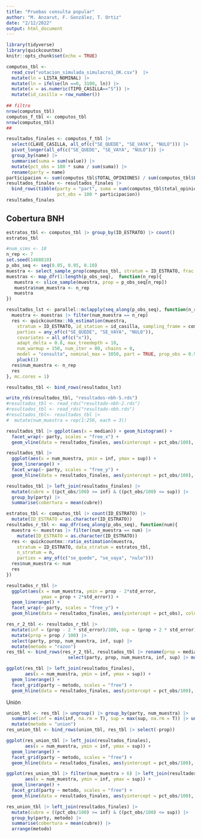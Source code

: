 ```yaml
---
title: "Pruebas consulta popular"
author: "M. Anzarut, F. González, T. Ortiz"
date: "2/12/2022"
output: html_document
---
```


```r
library(tidyverse)
library(quickcountmx)
knitr::opts_chunk$set(echo = TRUE)
```

```r
computos_tbl <-
  read_csv("votacion_simulada_simulacro1_OK.csv")  |>
  mutate(ln = LISTA_NOMINAL) |>
  mutate(ln = ifelse(ln ==0, 3100, ln)) |> 
  mutate(x = as.numeric(TIPO_CASILLA=="S")) |> 
  mutate(id_casilla = row_number()) 
  
## filtro
nrow(computos_tbl)
computos_f_tbl <- computos_tbl 
nrow(computos_tbl)
##

resultados_finales <- computos_f_tbl |> 
  select(CLAVE_CASILLA, all_of(c("SE_QUEDE", "SE_VAYA", "NULO"))) |> 
  pivot_longer(all_of(c("SE_QUEDE", "SE_VAYA", "NULO"))) |> 
  group_by(name) |> 
  summarise(suma = sum(value)) |> 
  mutate(pct_obs = 100 * suma / sum(suma)) |> 
  rename(party = name) 
participacion <- sum(computos_tbl$TOTAL_OPINIONES) / sum(computos_tbl$LISTA_NOMINAL)
resultados_finales <- resultados_finales |> 
  bind_rows(tibble(party = "part", suma = sum(computos_tbl$total_opiniones), 
                   pct_obs = 100 * participacion))
resultados_finales
```

## Cobertura BNH
```r
estratos_tbl <- computos_tbl |> group_by(ID_ESTRATO) |> count()
estratos_tbl
```


```r
#num_sims <- 10
n_rep <- 7
set.seed(1488810)
p_obs_seq <- seq(0.05, 0.95, 0.10)
muestra <- select_sample_prop(computos_tbl, stratum = ID_ESTRATO, frac = 0.03063)
muestras <- map_dfr(1:length(p_obs_seq),  function(n_rep){
   muestra <- slice_sample(muestra, prop = p_obs_seq[n_rep])
   muestra$num_muestra <- n_rep
   muestra
})
```



```r
resultados_lst <- parallel::mclapply(seq_along(p_obs_seq), function(n_rep){
  muestra <- muestras |> filter(num_muestra == n_rep)
  res <- quickcountmx::hb_estimation(muestra,
    stratum = ID_ESTRATO, id_station = id_casilla, sampling_frame = computos_tbl, 
    parties = any_of(c("SE_QUEDE", "SE_VAYA", "NULO")), 
    covariates = all_of(c("x")),
    adapt_delta = 0.8, max_treedepth = 10, 
    num_warmup = 150, num_iter = 80, chains = 8, 
    model = "consulta", nominal_max = 3050, part = TRUE, prop_obs = 0.9 * p_obs_seq[n_rep]) |> 
    pluck(1)
  res$num_muestra <- n_rep
  res
}, mc.cores = 1)
```


```r
resultados_tbl <- bind_rows(resultados_lst)
```



```r
write_rds(resultados_tbl, "resultados-nbh-5.rds")
#resultados_tbl <- read_rds("resultado-nbh-2.rds")
#resultados_tbl <- read_rds("resultado-nbh.rds")
#resultados_tbl<- resultados_tbl |> 
#  mutate(num_muestra = rep(1:250, each = 3))
```


```r
resultados_tbl |> ggplot(aes(x = median)) + geom_histogram() +
  facet_wrap(~ party, scales = "free_x") +
  geom_vline(data = resultados_finales, aes(xintercept = pct_obs/100), colour = "red")
```


```r
resultados_tbl |> 
  ggplot(aes(x = num_muestra, ymin = inf, ymax = sup)) +
  geom_linerange() +
  facet_wrap(~ party, scales = "free_y") + 
  geom_hline(data = resultados_finales, aes(yintercept = pct_obs/100), colour = "red")

```
```r
resultados_tbl |> left_join(resultados_finales) |> 
  mutate(cubre = ((pct_obs/100) >= inf) & ((pct_obs/100) <= sup)) |> 
  group_by(party) |>  
  summarise(cobertura = mean(cubre))
```


```r
estratos_tbl <- computos_tbl |> count(ID_ESTRATO) |> 
  mutate(ID_ESTRATO = as.character(ID_ESTRATO))
resultados_r_tbl <- map_dfr(seq_along(p_obs_seq), function(num){
  muestra <- muestras |> filter(num_muestra == num) |> 
    mutate(ID_ESTRATO = as.character(ID_ESTRATO)) 
  res <- quickcountmx::ratio_estimation(muestra,
    stratum = ID_ESTRATO, data_stratum = estratos_tbl,
    n_stratum = n,
    parties = any_of(c("se_quede", "se_vaya", "nulo")))
  res$num_muestra <- num
  res
})
```

```r
resultados_r_tbl |> 
  ggplot(aes(x = num_muestra, ymin = prop - 2*std_error, 
             ymax = prop + 2*std_error)) +
  geom_linerange() +
  facet_wrap(~ party, scales = "free_y") + 
  geom_hline(data = resultados_finales, aes(yintercept = pct_obs), colour = "red")

```


```r
res_r_2_tbl <- resultados_r_tbl |> 
  mutate(inf = (prop - 2 * std_error)/100, sup = (prop + 2 * std_error)/100) |>
  mutate(prop = prop / 100) |> 
  select(party, prop, num_muestra, inf, sup) |> 
  mutate(metodo = "razon") 
res_tbl <- bind_rows(res_r_2_tbl, resultados_tbl |> rename(prop = median) |> 
                       select(party, prop, num_muestra, inf, sup) |> mutate(metodo = "hbn"))
```

```r
ggplot(res_tbl |> left_join(resultados_finales), 
       aes(x = num_muestra, ymin = inf, ymax = sup)) +
  geom_linerange() +
  facet_grid(party ~ metodo, scales = "free") + 
  geom_hline(data = resultados_finales, aes(yintercept = pct_obs/100), colour = "red") 
```

Unión

```r
union_tbl <- res_tbl |> ungroup() |> group_by(party, num_muestra) |> 
  summarise(inf = min(inf, na.rm = T), sup = max(sup, na.rm = T)) |> ungroup() |> 
  mutate(metodo = "union")
res_union_tbl <- bind_rows(union_tbl, res_tbl |> select(-prop))
```

```r
ggplot(res_union_tbl |> left_join(resultados_finales), 
       aes(x = num_muestra, ymin = inf, ymax = sup)) +
  geom_linerange() +
  facet_grid(party ~ metodo, scales = "free") + 
  geom_hline(data = resultados_finales, aes(yintercept = pct_obs/100), colour = "red")  # nolint
```


```r
ggplot(res_union_tbl |> filter(num_muestra > 6) |> left_join(resultados_finales),
       aes(x = num_muestra, ymin = inf, ymax = sup)) +
  geom_linerange() +
  facet_grid(party ~ metodo, scales = "free") + 
  geom_hline(data = resultados_finales, aes(yintercept = pct_obs/100), colour = "red")  # nolint
```


```r
res_union_tbl |> left_join(resultados_finales) |> 
  mutate(cubre = ((pct_obs/100) >= inf) & ((pct_obs/100) <= sup)) |> 
  group_by(party, metodo) |>  
  summarise(cobertura = mean(cubre)) |> 
  arrange(metodo)
```
